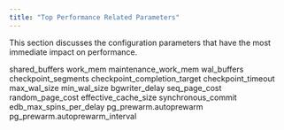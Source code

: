 ```yaml
---
title: "Top Performance Related Parameters"
---
```


<div id="top_performance_related_parameters" class="registered_link"></div>




This section discusses the configuration parameters that have the most immediate impact on performance.

<div class="toctree" data-maxdepth="3">

shared_buffers work_mem maintenance_work_mem wal_buffers checkpoint_segments checkpoint_completion_target checkpoint_timeout max_wal_size min_wal_size bgwriter_delay seq_page_cost random_page_cost effective_cache_size synchronous_commit edb_max_spins_per_delay pg_prewarm.autoprewarm pg_prewarm.autoprewarm_interval

</div>
